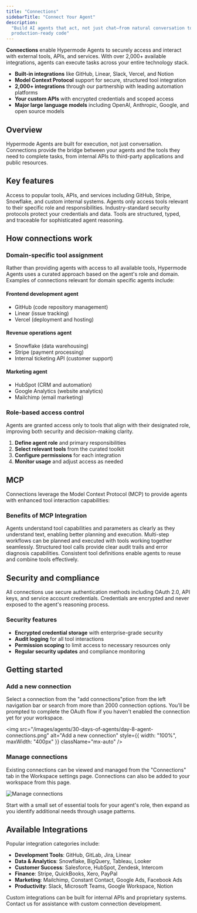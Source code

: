 ```yaml
---
title: "Connections"
sidebarTitle: "Connect Your Agent"
description:
  "Build AI agents that act, not just chat—from natural conversation to
  production-ready code"
---
```


**Connections** enable Hypermode Agents to securely access and interact with
external tools, APIs, and services. With over 2,000+ available integrations,
agents can execute tasks across your entire technology stack.

- **Built-in integrations** like GitHub, Linear, Slack, Vercel, and Notion
- **Model Context Protocol** support for secure, structured tool integration
- **2,000+ integrations** through our partnership with leading automation
  platforms
- **Your custom APIs** with encrypted credentials and scoped access
- **Major large language models** including OpenAI, Anthropic, Google, and open
  source models

## Overview

Hypermode Agents are built for execution, not just conversation. Connections
provide the bridge between your agents and the tools they need to complete
tasks, from internal APIs to third-party applications and public resources.

## Key features

<CardGroup cols={2}>
  <Card title="2,000+ Integrations" icon="plug">
    Access to popular tools, APIs, and services including GitHub, Stripe,
    Snowflake, and custom internal systems.
  </Card>

<Card title="Role-Based Access" icon="shield-check">
  Agents only access tools relevant to their specific role and responsibilities.
</Card>

<Card title="Secure Authentication" icon="lock">
  Industry-standard security protocols protect your credentials and data.
</Card>

  <Card title="Model Context Protocol" icon="code">
    Tools are structured, typed, and traceable for sophisticated agent
    reasoning.
  </Card>
</CardGroup>

## How connections work

### Domain-specific tool assignment

Rather than providing agents with access to all available tools, Hypermode
Agents uses a curated approach based on the agent's role and domain. Examples of
connections relevant for domain specific agents include:

#### Frontend development agent

- GitHub (code repository management)
- Linear (issue tracking)
- Vercel (deployment and hosting)

#### Revenue operations agent

- Snowflake (data warehousing)
- Stripe (payment processing)
- Internal ticketing API (customer support)

#### Marketing agent

- HubSpot (CRM and automation)
- Google Analytics (website analytics)
- Mailchimp (email marketing)

### Role-based access control

<Info>
  Agents are granted access only to tools that align with their designated role,
  improving both security and decision-making clarity.
</Info>

1. **Define agent role** and primary responsibilities
2. **Select relevant tools** from the curated toolkit
3. **Configure permissions** for each integration
4. **Monitor usage** and adjust access as needed

## MCP

Connections leverage the Model Context Protocol (MCP) to provide agents with
enhanced tool interaction capabilities:

### Benefits of MCP Integration

<CardGroup cols={1}>
  <Card title="Enhanced Reasoning" icon="brain">
    Agents understand tool capabilities and parameters as clearly as they
    understand text, enabling better planning and execution.
  </Card>

<Card title="Sophisticated Planning" icon="route">
  Multi-step workflows can be planned and executed with tools working together
  seamlessly.
</Card>

<Card title="Improved Debugging" icon="bug">
  Structured tool calls provide clear audit trails and error diagnosis
  capabilities.
</Card>

  <Card title="Tool Reusability" icon="recycle">
    Consistent tool definitions enable agents to reuse and combine tools
    effectively.
  </Card>
</CardGroup>

## Security and compliance

<Warning>
  All connections use secure authentication methods including OAuth 2.0, API
  keys, and service account credentials. Credentials are encrypted and never
  exposed to the agent's reasoning process.
</Warning>

### Security features

- **Encrypted credential storage** with enterprise-grade security
- **Audit logging** for all tool interactions
- **Permission scoping** to limit access to necessary resources only
- **Regular security updates** and compliance monitoring

## Getting started

### Add a new connection

Select a connection from the "add connections"ption from the left navigation bar
or search from more than 2000 connection options. You'll be prompted to complete
the OAuth flow if you haven't enabled the connection yet for your workspace.

<img
  src="/images/agents/30-days-of-agents/day-8-agent-connections.png"
  alt="Add a new connection"
  style={{ width: "100%", maxWidth: "400px" }}
  className="mx-auto"
/>

### Manage connections

Existing connections can be viewed and managed from the "Connections" tab in the
Workspace settings page. Connections can also be added to your workspace from
this page.

![Manage connections](/images/agents/connections-manage.png)

<Tip>
  Start with a small set of essential tools for your agent's role, then expand
  as you identify additional needs through usage patterns.
</Tip>

## Available Integrations

Popular integration categories include:

- **Development Tools**: GitHub, GitLab, Jira, Linear
- **Data & Analytics**: Snowflake, BigQuery, Tableau, Looker
- **Customer Success**: Salesforce, HubSpot, Zendesk, Intercom
- **Finance**: Stripe, QuickBooks, Xero, PayPal
- **Marketing**: Mailchimp, Constant Contact, Google Ads, Facebook Ads
- **Productivity**: Slack, Microsoft Teams, Google Workspace, Notion

<Info>
  Custom integrations can be built for internal APIs and proprietary systems.
  Contact us for assistance with custom connection development.
</Info>
